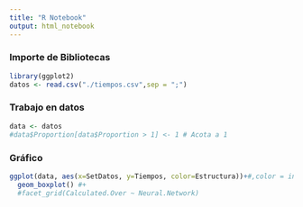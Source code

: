 ```yaml
---
title: "R Notebook"
output: html_notebook
---
```



### Importe de Bibliotecas

```r
library(ggplot2)
datos <- read.csv("./tiempos.csv",sep = ";")
```


### Trabajo en datos

```r
data <- datos
#data$Proportion[data$Proportion > 1] <- 1 # Acota a 1
```


### Gráfico

```r
ggplot(data, aes(x=SetDatos, y=Tiempos, color=Estructura))+#,color = interaction(Method,Adaptive.or.Fixed))) + 
  geom_boxplot() #+ 
  #facet_grid(Calculated.Over ~ Neural.Network) 

```
